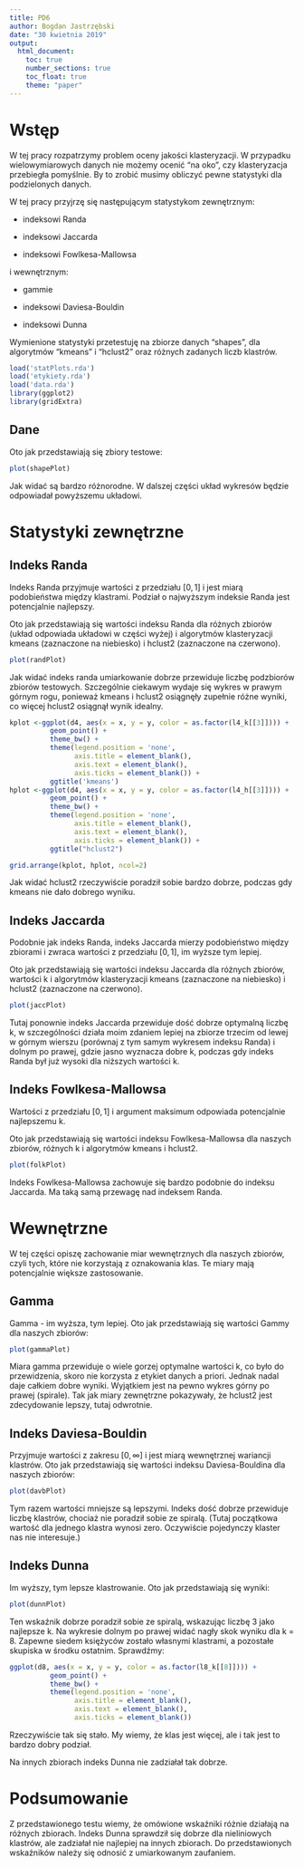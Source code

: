 ---
title: PD6
author: Bogdan Jastrzębski
date: "30 kwietnia 2019"
output: 
  html_document:
    toc: true
    number_sections: true
    toc_float: true
    theme: "paper"
---

# Wstęp 

W tej pracy rozpatrzymy problem oceny jakości klasteryzacji. W przypadku wielowymiarowych danych nie możemy ocenić "na oko", czy klasteryzacja przebiegła pomyślnie. By to zrobić musimy obliczyć pewne statystyki dla podzielonych danych.

W tej pracy przyjrzę się następującym statystykom zewnętrznym:

- indeksowi Randa

- indeksowi Jaccarda

- indeksowi Fowlkesa-Mallowsa

i wewnętrznym:

- gammie

- indeksowi Daviesa-Bouldin

- indeksowi Dunna

Wymienione statystyki przetestuję na zbiorze danych "shapes", dla algorytmów "kmeans" i "hclust2" oraz różnych zadanych liczb klastrów.

```{r, echo = FALSE}
load('statPlots.rda')
load('etykiety.rda')
load('data.rda')
library(ggplot2)
library(gridExtra)
```

## Dane

Oto jak przedstawiają się zbiory testowe:

```{r, echo = FALSE}
plot(shapePlot)
```

Jak widać są bardzo różnorodne. W dalszej części układ 
wykresów będzie odpowiadał powyższemu układowi.

# Statystyki zewnętrzne

## Indeks Randa

Indeks Randa przyjmuje wartości z przedziału $[0,1]$ i 
jest miarą podobieństwa między klastrami. Podział o najwyższym indeksie Randa jest potencjalnie najlepszy.

Oto jak przedstawiają się wartości indeksu Randa dla 
różnych zbiorów (układ odpowiada układowi w części wyżej) i
algorytmów klasteryzacji kmeans (zaznaczone na niebiesko) i hclust2 (zaznaczone na czerwono).

```{r, echo = FALSE}
plot(randPlot)
```

Jak widać indeks randa umiarkowanie dobrze przewiduje liczbę podzbiorów zbiorów testowych. Szczególnie ciekawym wydaje się wykres w prawym górnym rogu, ponieważ kmeans i hclust2 osiągnęły zupełnie różne wyniki, co więcej hclust2 osiągnął wynik idealny.

```{r, echo = FALSE}
  
kplot <-ggplot(d4, aes(x = x, y = y, color = as.factor(l4_k[[3]]))) +
          geom_point() + 
          theme_bw() + 
          theme(legend.position = 'none',
                axis.title = element_blank(),
                axis.text = element_blank(),
                axis.ticks = element_blank()) + 
          ggtitle('kmeans')
hplot <-ggplot(d4, aes(x = x, y = y, color = as.factor(l4_h[[3]]))) +
          geom_point() + 
          theme_bw() + 
          theme(legend.position = 'none',
                axis.title = element_blank(),
                axis.text = element_blank(),
                axis.ticks = element_blank()) + 
          ggtitle("hclust2")

grid.arrange(kplot, hplot, ncol=2)
```

Jak widać hclust2 rzeczywiście poradził sobie bardzo dobrze, podczas gdy kmeans nie dało dobrego wyniku.


## Indeks Jaccarda

Podobnie jak indeks Randa, indeks Jaccarda mierzy podobieństwo między zbiorami i zwraca wartości z przedziału $[0,1]$, im wyższe tym lepiej.

Oto jak przedstawiają się wartości indeksu Jaccarda dla 
różnych zbiorów, wartości k i
algorytmów klasteryzacji kmeans (zaznaczone na niebiesko) i hclust2 (zaznaczone na czerwono).

```{r, echo = FALSE}
plot(jaccPlot)
```

Tutaj ponownie indeks Jaccarda przewiduje dość dobrze optymalną liczbę k, w szczególności działa moim zdaniem lepiej na zbiorze trzecim od lewej w górnym wierszu (porównaj z tym samym wykresem indeksu Randa) i dolnym po prawej, gdzie jasno wyznacza dobre k, podczas gdy indeks Randa był już wysoki dla niższych wartości k.


## Indeks Fowlkesa-Mallowsa

Wartości z przedziału $[0,1]$ i argument maksimum odpowiada potencjalnie najlepszemu k. 

Oto jak przedstawiają się wartości indeksu Fowlkesa-Mallowsa dla 
naszych zbiorów, różnych k i algorytmów kmeans i hclust2.

```{r, echo = FALSE}
plot(folkPlot)
```

Indeks Fowlkesa-Mallowsa zachowuje się bardzo podobnie do indeksu Jaccarda. 
Ma taką samą przewagę nad indeksem Randa. 

# Wewnętrzne

W tej części opiszę zachowanie miar wewnętrznych dla naszych zbiorów, czyli tych, które nie korzystają z oznakowania klas. Te miary mają potencjalnie większe zastosowanie. 

## Gamma

Gamma - im wyższa, tym lepiej. Oto jak przedstawiają się wartości Gammy dla 
naszych zbiorów:

```{r, echo = FALSE}
plot(gammaPlot)
```

Miara gamma przewiduje o wiele gorzej optymalne wartości k, co było do przewidzenia, skoro nie korzysta z etykiet danych a priori. Jednak nadal daje całkiem dobre wyniki. Wyjątkiem jest na pewno wykres górny po prawej (spirale). Tak jak miary zewnętrzne pokazywały, że hclust2 jest zdecydowanie lepszy, tutaj odwrotnie. 

## Indeks Daviesa-Bouldin

Przyjmuje wartości z zakresu $[0, \infty]$ i jest miarą wewnętrznej wariancji klastrów. Oto jak przedstawiają się wartości indeksu Daviesa-Bouldina dla naszych zbiorów:

```{r, echo = FALSE}
plot(davbPlot)
```

Tym razem wartości mniejsze są lepszymi. Indeks dość dobrze przewiduje liczbę klastrów, chociaż nie poradził sobie ze spiralą. (Tutaj początkowa wartość dla jednego klastra wynosi zero. Oczywiście pojedynczy klaster nas nie interesuje.)

## Indeks Dunna

Im wyższy, tym lepsze klastrowanie. Oto jak przedstawiają się wyniki:

```{r, echo = FALSE}
plot(dunnPlot)
```

Ten wskaźnik dobrze poradził sobie ze spiralą, wskazując liczbę 3 jako najlepsze k. Na wykresie dolnym po prawej widać nagły skok wyniku dla k = 8. 
Zapewne siedem księżyców zostało własnymi klastrami, a pozostałe skupiska w 
środku ostatnim. Sprawdźmy:




```{r, echo = FALSE}
ggplot(d8, aes(x = x, y = y, color = as.factor(l8_k[[8]]))) +
          geom_point() + 
          theme_bw() + 
          theme(legend.position = 'none',
                axis.title = element_blank(),
                axis.text = element_blank(),
                axis.ticks = element_blank())
```

Rzeczywiście tak się stało. My wiemy, że klas jest więcej, ale i tak jest to bardzo dobry podział. 

Na innych zbiorach indeks Dunna nie zadziałał tak dobrze.

# Podsumowanie 

Z przedstawionego testu wiemy, że omówione wskaźniki różnie działają na różnych zbiorach. Indeks Dunna sprawdził się dobrze dla nieliniowych klastrów, ale zadziałał nie najlepiej na innych zbiorach. Do przedstawionych wskaźników należy się odnosić z umiarkowanym zaufaniem.

